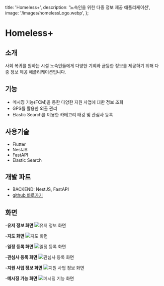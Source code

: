   title: 'Homeless+',
  description: '노숙인을 위한 다중 정보 제공 애플리케이션',
  image: '/images/homelessLogo.webp',
};

# Homeless+

## 소개

사회 복귀를 원하는 시설 노숙인들에게 다양한 기회와 균등한 정보를 제공하기 위해 다중 정보 제공 애플리케이션입니다.

## 기능

- 메시징 기능(FCM)을 통한 다양한 지원 사업에 대한 정보 조회
- GPS를 활용한 외출 관리
- Elastic Search를 이용한 카테고리 태깅 및 관심사 등록

## 사용기술

- Flutter
- NestJS
- FastAPI
- Elastic Search

## 개발 파트

- BACKEND: NestJS, FastAPI
- [github 바로가기](https://github.com/sw347/homeless_api)

## 화면

-**유저 정보 화면**
  ![유저 정보 화면](/images/homelessUser.png)

-**지도 화면**
  ![지도 화면](/images/homelessMap.webp)

-**일정 등록 화면**
  ![일정 등록 화면](/images/homelessCalendar.webp)

-**관심사 등록 화면**
  ![관심사 등록 화면](/images/homelessConcern.webp)

-**지원 사업 정보 화면**
  ![지원 사업 정보 화면](/images/homelessFacilities.webp)

-**메시징 기능 화면**
  ![메시징 기능 화면](/images/homelessMessage.png)
